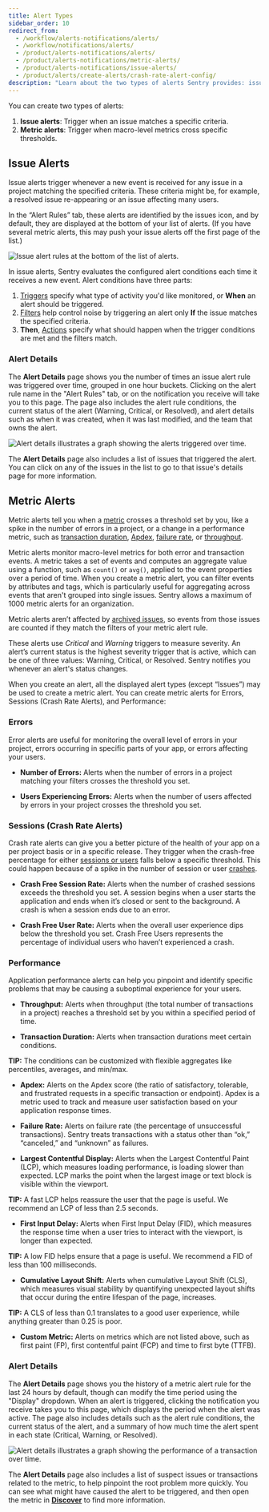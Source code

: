 ```yaml
---
title: Alert Types
sidebar_order: 10
redirect_from:
  - /workflow/alerts-notifications/alerts/
  - /workflow/notifications/alerts/
  - /product/alerts-notifications/alerts/
  - /product/alerts-notifications/metric-alerts/
  - /product/alerts-notifications/issue-alerts/
  - /product/alerts/create-alerts/crash-rate-alert-config/
description: "Learn about the two types of alerts Sentry provides: issue alerts and metric alerts."
---
```


You can create two types of alerts:

1. **Issue alerts**: Trigger when an issue matches a specific criteria.
2. **Metric alerts**: Trigger when macro-level metrics cross specific thresholds.

## Issue Alerts

Issue alerts trigger whenever a new event is received for any issue in a project matching the specified criteria. These criteria might be, for example, a resolved issue re-appearing or an issue affecting many users.

In the “Alert Rules” tab, these alerts are identified by the issues icon, and by default, they are displayed at the bottom of your list of alerts. (If you have several metric alerts, this may push your issue alerts off the first page of the list.)

![Issue alert rules at the bottom of the list of alerts.](issue-alert-rules.png)

In issue alerts, Sentry evaluates the configured alert conditions each time it receives a new event. Alert conditions have three parts:

1. [Triggers](/product/alerts/create-alerts/issue-alert-config/#when-conditions-triggers) specify what type of activity you'd like monitored, or **When** an alert should be triggered.
2. [Filters](/product/alerts/create-alerts/issue-alert-config/#if-conditions-filters) help control noise by triggering an alert only **If** the issue matches the specified criteria.
3. **Then**, [Actions](/product/alerts/create-alerts/issue-alert-config/#then-conditions-actions) specify what should happen when the trigger conditions are met and the filters match.

### Alert Details

The **Alert Details** page shows you the number of times an issue alert rule was triggered over time, grouped in one hour buckets. Clicking on the alert rule name in the "Alert Rules" tab, or on the notification you receive will take you to this page. The page also includes the alert rule conditions, the current status of the alert (Warning, Critical, or Resolved), and alert details such as when it was created, when it was last modified, and the team that owns the alert.

![Alert details illustrates a graph showing the alerts triggered over time.](issue-alert-status-page-example.png)

The **Alert Details** page also includes a list of issues that triggered the alert. You can click on any of the issues in the list to go to that issue's details page for more information.

## Metric Alerts

<Include name="feature-available-for-plan-team.mdx" />

Metric alerts tell you when a [metric](/product/performance/metrics/) crosses a threshold set by you, like a spike in the number of errors in a project, or a change in a performance metric, such as [transaction duration](/product/performance/metrics/#latency), [Apdex](/product/performance/metrics/#apdex), [failure rate](/product/performance/metrics/#failure-rate), or [throughput](/product/performance/metrics/#throughput-total-tpm-tps).

Metric alerts monitor macro-level metrics for both error and transaction events. A metric takes a set of events and computes an aggregate value using a function, such as `count()` or `avg()`, applied to the event properties over a period of time. When you create a metric alert, you can filter events by attributes and <PlatformLink to="/enriching-events/tags/">tags</PlatformLink>, which is particularly useful for aggregating across events that aren't grouped into single issues. Sentry allows a maximum of 1000 metric alerts for an organization.

<Note>

Metric alerts aren’t affected by [archived issues](/product/issues/states-triage/#archive), so events from those issues are counted if they match the filters of your metric alert rule.

</Note>

These alerts use _Critical_ and _Warning_ triggers to measure severity. An alert’s current status is the highest severity trigger that is active, which can be one of three values: Warning, Critical, or Resolved. Sentry notifies you whenever an alert's status changes.

When you create an alert, all the displayed alert types (except “Issues”) may be used to create a metric alert. You can create metric alerts for Errors, Sessions (Crash Rate Alerts), and Performance:

### Errors

Error alerts are useful for monitoring the overall level of errors in your project, errors occurring in specific parts of your app, or errors affecting your users.

- **Number of Errors:** <a name="number-of-errors"></a>
  Alerts when the number of errors in a project matching your filters crosses the threshold you set.

- **Users Experiencing Errors:** <a name="users-experiencing-errors"></a>
  Alerts when the number of users affected by errors in your project crosses the threshold you set.

### Sessions (Crash Rate Alerts)

Crash rate alerts can give you a better picture of the health of your app on a per project basis or in a specific release. They trigger when the crash-free percentage for either [sessions or users](/product/releases/health/#active-sessionsusers) falls below a specific threshold. This could happen because of a spike in the number of session or user [crashes](/product/releases/health/#crash).

- **Crash Free Session Rate:** <a name="crash-free-session-rate"></a>
  Alerts when the number of crashed sessions exceeds the threshold you set. A session begins when a user starts the application and ends when it’s closed or sent to the background. A crash is when a session ends due to an error.

- **Crash Free User Rate:** <a name="crash-free-user-rate"></a>
  Alerts when the overall user experience dips below the threshold you set. Crash Free Users represents the percentage of individual users who haven’t experienced a crash.

### Performance

Application performance alerts can help you pinpoint and identify specific problems that may be causing a suboptimal experience for your users.

- **Throughput:** <a name="throughput"></a>
  Alerts when throughput (the total number of transactions in a project) reaches a threshold set by you within a specified period of time.

- **Transaction Duration:** <a name="transaction-duration"></a>
  Alerts when transaction durations meet certain conditions.

**TIP:** The conditions can be customized with flexible aggregates like percentiles, averages, and min/max.

- **Apdex:** <a name="apdex"></a>
  Alerts on the Apdex score (the ratio of satisfactory, tolerable, and frustrated requests in a specific transaction or endpoint). Apdex is a metric used to track and measure user satisfaction based on your application response times.

- **Failure Rate:** <a name="failure-rate"></a>
  Alerts on failure rate (the percentage of unsuccessful transactions). Sentry treats transactions with a status other than “ok,” “canceled,” and “unknown” as failures.

- **Largest Contentful Display:** <a name="largest-contentful-display"></a>
  Alerts when the Largest Contentful Paint (LCP), which measures loading performance, is loading slower than expected. LCP marks the point when the largest image or text block is visible within the viewport.

**TIP:** A fast LCP helps reassure the user that the page is useful. We recommend an LCP of less than 2.5 seconds.

- **First Input Delay:** <a name="first-input-delay"></a>
  Alerts when First Input Delay (FID), which measures the response time when a user tries to interact with the viewport, is longer than expected.

**TIP:** A low FID helps ensure that a page is useful. We recommend a FID of less than 100 milliseconds.

- **Cumulative Layout Shift:** <a name="cumulative-layout-shift"></a>
  Alerts when cumulative Layout Shift (CLS), which measures visual stability by quantifying unexpected layout shifts that occur during the entire lifespan of the page, increases.

**TIP:** A CLS of less than 0.1 translates to a good user experience, while anything greater than 0.25 is poor.

- **Custom Metric:** <a name="custom-metric"></a>
  Alerts on metrics which are not listed above, such as first paint (FP), first contentful paint (FCP) and time to first byte (TTFB).

### Alert Details

The **Alert Details** page shows you the history of a metric alert rule for the last 24 hours by default, though can modify the time period using the "Display" dropdown. When an alert is triggered, clicking the notification you receive takes you to this page, which displays the period when the alert was active. The page also includes details such as the alert rule conditions, the current status of the alert, and a summary of how much time the alert spent in each state (Critical, Warning, or Resolved).

![Alert details illustrates a graph showing the performance of a transaction over time.](alert-details-example.png)

The **Alert Details** page also includes a list of suspect issues or transactions related to the metric, to help pinpoint the root problem more quickly. You can see what might have caused the alert to be triggered, and then open the metric in **[Discover](/product/discover-queries)** to find more information.
